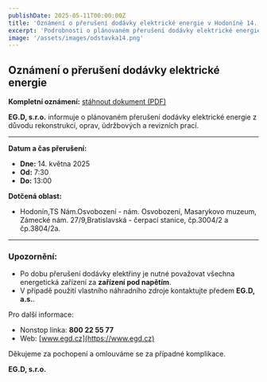 ```yaml
---
publishDate: 2025-05-11T00:00:00Z
title: 'Oznámení o přerušení dodávky elektrické energie v Hodoníně 14. května'
excerpt: 'Podrobnosti o plánovaném přerušení dodávky elektrické energie v Hodoníně dne 14. května 2025'
image: '/assets/images/odstavka14.png'
---
```


## Oznámení o přerušení dodávky elektrické energie

**Kompletní oznámení:** [stáhnout dokument (PDF)](/assets/files/obecne-dokumenty/eon_oznameni14.pdf)

**EG.D, s.r.o.** informuje o plánovaném přerušení dodávky elektrické energie z důvodu rekonstrukcí, oprav, údržbových a revizních prací.

---

**Datum a čas přerušení:**

- **Dne:** 14. května 2025
- **Od:** 7:30
- **Do:** 13:00

**Dotčená oblast:**

- Hodonín,TS Nám.Osvobození - nám. Osvobození, Masarykovo muzeum, Zámecké nám. 27/9,Bratislavská - čerpací stanice, čp.3004/2 a čp.3804/2a.

---

### Upozornění:

- Po dobu přerušení dodávky elektřiny je nutné považovat všechna energetická zařízení za **zařízení pod napětím**.
- V případě použití vlastního náhradního zdroje kontaktujte předem **EG.D, a.s.**.

Pro další informace:

- Nonstop linka: **800 22 55 77**
- Web: [www.egd.cz](https://www.egd.cz)

Děkujeme za pochopení a omlouváme se za případné komplikace.

**EG.D, s.r.o.**
